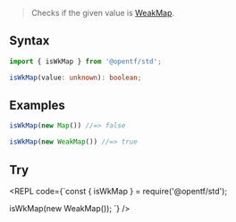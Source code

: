 
> Checks if the given value is [WeakMap](https://developer.mozilla.org/en-US/docs/Web/JavaScript/Reference/Global_Objects/WeakMap).

## Syntax

```ts
import { isWkMap } from '@opentf/std';

isWkMap(value: unknown): boolean;
```

## Examples

```ts
isWkMap(new Map()) //=> false

isWkMap(new WeakMap()) //=> true
```

## Try

<REPL code={`const { isWkMap } = require('@opentf/std');

isWkMap(new WeakMap());
`} />